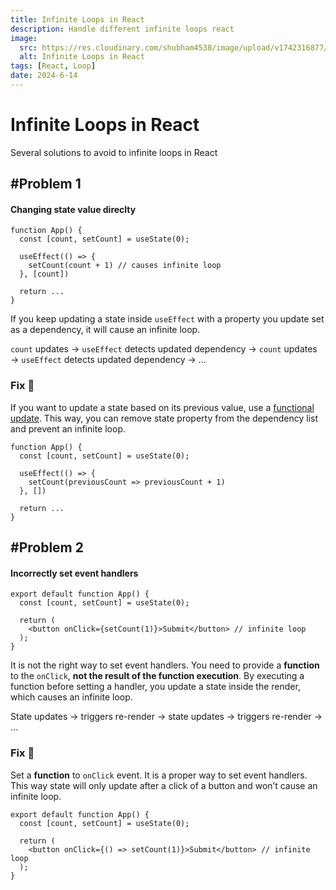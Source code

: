 ```yaml
---
title: Infinite Loops in React
description: Handle different infinite loops react
image:
  src: https://res.cloudinary.com/shubham4538/image/upload/v1742316877/WebBlog/hqdefault_m4i4qr.jpg
  alt: Infinite Loops in React
tags: [React, Loop]
date: 2024-6-14
---
```


# Infinite Loops in React

Several solutions to avoid to infinite loops in React

## #Problem 1

#### Changing state value direclty

```
function App() {
  const [count, setCount] = useState(0);

  useEffect(() => {
    setCount(count + 1) // causes infinite loop
  }, [count])

  return ...
}
```

If you keep updating a state inside `useEffect` with a property you update set as a dependency, it will cause an infinite loop.

`count` updates → `useEffect` detects updated dependency → `count` updates → `useEffect` detects updated dependency → …

### Fix 🎉

If you want to update a state based on its previous value, use a [functional update](https://legacy.reactjs.org/docs/hooks-reference.html#functional-updates). This way, you can remove state property from the dependency list and prevent an infinite loop.

```
function App() {
  const [count, setCount] = useState(0);

  useEffect(() => {
    setCount(previousCount => previousCount + 1)
  }, [])

  return ...
}
```

## #Problem 2

#### Incorrectly set event handlers

```
export default function App() {
  const [count, setCount] = useState(0);

  return (
    <button onClick={setCount(1)}>Submit</button> // infinite loop
  );
}
```

It is not the right way to set event handlers. You need to provide a **function** to the `onClick`, **not the result of the function execution**. By executing a function before setting a handler, you update a state inside the render, which causes an infinite loop.

State updates → triggers re-render → state updates → triggers re-render → …

### Fix 🎉

Set a **function** to `onClick` event. It is a proper way to set event handlers. This way state will only update after a click of a button and won’t cause an infinite loop.

```
export default function App() {
  const [count, setCount] = useState(0);

  return (
    <button onClick={() => setCount(1)}>Submit</button> // infinite loop
  );
}
```